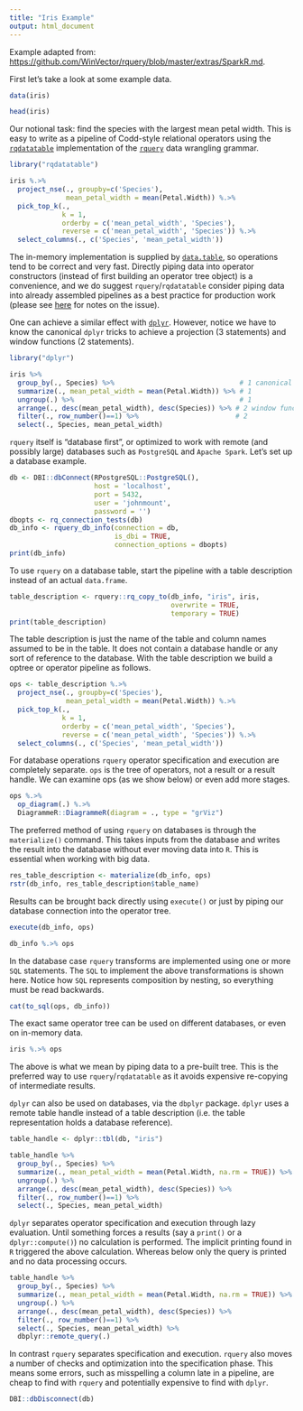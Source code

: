 ```yaml
---
title: "Iris Example"
output: html_document
---
```


Example adapted from: [https://github.com/WinVector/rquery/blob/master/extras/SparkR.md](https://github.com/WinVector/rquery/blob/master/extras/SparkR.md).

First let's take a look at some example data.

```r
data(iris)

head(iris)
```

Our notional task: find the species with the largest mean petal width.  This is
easy to write as a pipeline of Codd-style relational operators using the [`rqdatatable`](https://github.com/WinVector/rqdatatable) implementation of the [`rquery`](https://github.com/WinVector/rquery) data wrangling grammar.

```r
library("rqdatatable")

iris %.>%
  project_nse(., groupby=c('Species'),
              mean_petal_width = mean(Petal.Width)) %.>%
  pick_top_k(.,  
             k = 1,
             orderby = c('mean_petal_width', 'Species'),
             reverse = c('mean_petal_width', 'Species')) %.>% 
  select_columns(., c('Species', 'mean_petal_width'))
```

The in-memory implementation is supplied by [`data.table`](http://r-datatable.com), so operations tend to be correct and very fast.  Directly piping data into operator constructors (instead of first building an operator tree object) is a convenience, and we do suggest `rquery`/`rqdatatable` consider piping data into already assembled pipelines as a best practice for production work (please see [here](https://github.com/WinVector/rqdatatable/blob/master/extras/ImmediateIssue.md) for notes on the issue).

One can achieve a similar effect with [`dplyr`](https://CRAN.R-project.org/package=dplyr). However, notice we have to know the canonical `dplyr` tricks to achieve a projection (3 statements) and window functions (2 statements).

```r
library("dplyr")

iris %>%
  group_by(., Species) %>%                               # 1 canonical way to aggregate in dplyr
  summarize(., mean_petal_width = mean(Petal.Width)) %>% # 1
  ungroup(.) %>%                                         # 1
  arrange(., desc(mean_petal_width), desc(Species)) %>% # 2 window function in dplyr
  filter(., row_number()==1) %>%                        # 2
  select(., Species, mean_petal_width)
```

`rquery` itself is "database first", or optimized to work with remote (and possibly large) databases such as `PostgreSQL` and `Apache Spark`.  Let's set up a database example.

```r
db <- DBI::dbConnect(RPostgreSQL::PostgreSQL(),
                     host = 'localhost',
                     port = 5432,
                     user = 'johnmount',
                     password = '')
dbopts <- rq_connection_tests(db)
db_info <- rquery_db_info(connection = db, 
                          is_dbi = TRUE,
                          connection_options = dbopts)
print(db_info)
```

To use `rquery` on a database table, start the pipeline with a table description instead of an actual `data.frame`.

```r
table_description <- rquery::rq_copy_to(db_info, "iris", iris,
                                        overwrite = TRUE, 
                                        temporary = TRUE)
print(table_description)
```

The table description is just the name of the table and column names assumed to be in the table.  It does not contain a database handle or any sort of reference to the database.  With the table description we build a optree or operator pipeline as follows.

```r
ops <- table_description %.>%
  project_nse(., groupby=c('Species'),
              mean_petal_width = mean(Petal.Width)) %.>%
  pick_top_k(.,  
             k = 1,
             orderby = c('mean_petal_width', 'Species'),
             reverse = c('mean_petal_width', 'Species')) %.>% 
  select_columns(., c('Species', 'mean_petal_width'))

```

For database operations `rquery` operator specification and execution are completely separate.  `ops` is the tree of operators, not a result or a result handle.  We can examine ops (as we show below) or even add more stages.

```r
ops %.>%
  op_diagram(.) %.>% 
  DiagrammeR::DiagrammeR(diagram = ., type = "grViz")
```

The preferred method of using `rquery` on databases is through the `materialize()` command.  This takes inputs from the database and writes the result into the database without ever moving data into `R`.  This is essential when working with big data.  

```r
res_table_description <- materialize(db_info, ops)
rstr(db_info, res_table_description$table_name)
```

Results can be brought back directly using `execute()` or just by piping our database connection into the operator tree.

```r
execute(db_info, ops)

db_info %.>% ops
```

In the database case `rquery` transforms are implemented using one or more `SQL` statements.  The `SQL` to implement the above transformations is shown here.  Notice how `SQL` represents composition by nesting, so everything must be read backwards.

```r
cat(to_sql(ops, db_info))
```

The exact same operator tree can be used on different databases, or even on in-memory data.

```r
iris %.>% ops
```

The above is what we mean by piping data to a pre-built tree. This is the preferred way to use `rquery`/`rqdatatable` as it avoids expensive re-copying of intermediate results.

`dplyr` can also be used on databases, via the `dbplyr` package.  `dplyr` uses a remote table handle instead of a table description (i.e. the table representation holds a database reference). 
```r
table_handle <- dplyr::tbl(db, "iris")

table_handle %>%
  group_by(., Species) %>%
  summarize(., mean_petal_width = mean(Petal.Width, na.rm = TRUE)) %>%
  ungroup(.) %>%
  arrange(., desc(mean_petal_width), desc(Species)) %>%
  filter(., row_number()==1) %>%
  select(., Species, mean_petal_width)
```

`dplyr` separates operator specification and execution through lazy evaluation.  Until something forces a results (say a `print()` or a `dplyr::compute()`) no calculation is performed.  The implicit printing found in `R` triggered the above calculation.  Whereas below only the query is printed and no data processing occurs.


```r
table_handle %>%
  group_by(., Species) %>%
  summarize(., mean_petal_width = mean(Petal.Width, na.rm = TRUE)) %>%
  ungroup(.) %>%
  arrange(., desc(mean_petal_width), desc(Species)) %>%
  filter(., row_number()==1) %>%
  select(., Species, mean_petal_width) %>% 
  dbplyr::remote_query(.)
```

In contrast `rquery` separates specification and execution.  `rquery` also moves a number of checks and optimization into the specification phase.  This means some errors, such as misspelling a column late in a pipeline, are cheap to find with `rquery` and potentially expensive to find with `dplyr`.


```r
DBI::dbDisconnect(db)
```
